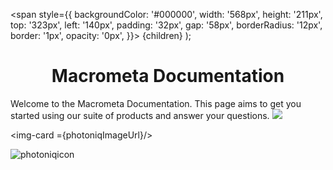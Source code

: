 

  <span
    style={{
        backgroundColor: '#000000',
        width: '568px',
        height: '211px',
        top: '323px',
        left: '140px',
        padding: '32px',
        gap: '58px',
        borderRadius: '12px',
        border: '1px',
        opacity: '0px',
    }}>
    {children}
  </span>
);

<h1><center><span style={{color: '#6767E6'}}> Macrometa Documentation</span></center></h1>

Welcome to the Macrometa Documentation. This page aims to get you started using our suite of products and answer your questions. 
<img src={photoniqImageUrl}/>

<img-card ={photoniqImageUrl}/>

![photoniqicon](../../static/img/photoniqicon.png)


<grid cols={2}>
  <card
    Image src="![photoniqicon](../../static/img/photoniqicon.png)"
    heading="Get Started with PhotonIQ"
    description="Start improving website SEO, search engine rankings, and many more with our PhotonIQ services"
    href="/photoniq"
  />
  <card
    img src={useBaseUrl('/img/gdnicon.png')}
    heading="Build and Deploy with our GDN"
    description="Start building and deploying globally available applications with our edge network"
    href="/gdn"
  />
</grid>

<grid cols={4}>
  <card
    heading="Tutorials"
    description="Learn from our tutorials and start building"
    href="/photoniq"
  />
  <card
    heading="Glossary"
    description="Learn and know our products language to ensure seamless use"
    href="/gdn"
  />
  <card
    heading="FAQs"
    description="Get your questions answered"
    href="/apps"
  />
<card
    heading="Release Notes"
    description="Get all the information on our latest releases"
    href="/apps"
  />
</grid>

<grid cols={1}><center>
<card
    description="Still need help? Submit a request and support will reach out"
/></center>
</grid>
